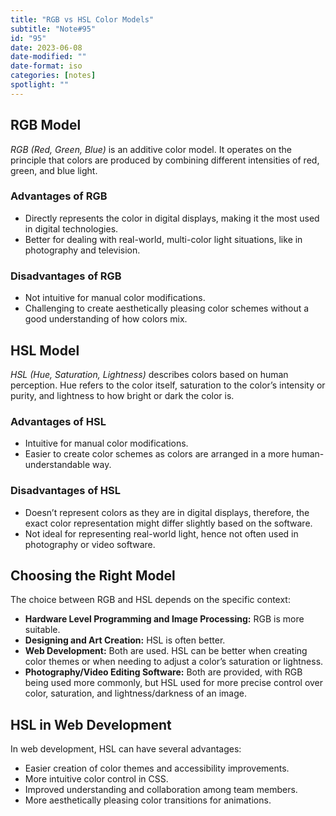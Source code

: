 ```yaml
---
title: "RGB vs HSL Color Models"
subtitle: "Note#95"
id: "95"
date: 2023-06-08
date-modified: ""
date-format: iso
categories: [notes]
spotlight: ""
---
```

## RGB Model

*RGB (Red, Green, Blue)* is an additive color model. It operates on the principle that colors are produced by combining different intensities of red, green, and blue light.

### Advantages of RGB

* Directly represents the color in digital displays, making it the most used in digital technologies.
* Better for dealing with real-world, multi-color light situations, like in photography and television.

### Disadvantages of RGB

* Not intuitive for manual color modifications.
* Challenging to create aesthetically pleasing color schemes without a good understanding of how colors mix.

## HSL Model

*HSL (Hue, Saturation, Lightness)* describes colors based on human perception. Hue refers to the color itself, saturation to the color's intensity or purity, and lightness to how bright or dark the color is.

### Advantages of HSL

* Intuitive for manual color modifications.
* Easier to create color schemes as colors are arranged in a more human-understandable way.

### Disadvantages of HSL

* Doesn't represent colors as they are in digital displays, therefore, the exact color representation might differ slightly based on the software.
* Not ideal for representing real-world light, hence not often used in photography or video software.

## Choosing the Right Model

The choice between RGB and HSL depends on the specific context:

* **Hardware Level Programming and Image Processing:** RGB is more suitable.
* **Designing and Art Creation:** HSL is often better.
* **Web Development:** Both are used. HSL can be better when creating color themes or when needing to adjust a color's saturation or lightness.
* **Photography/Video Editing Software:** Both are provided, with RGB being used more commonly, but HSL used for more precise control over color, saturation, and lightness/darkness of an image.

## HSL in Web Development

In web development, HSL can have several advantages:

* Easier creation of color themes and accessibility improvements.
* More intuitive color control in CSS.
* Improved understanding and collaboration among team members.
* More aesthetically pleasing color transitions for animations.

